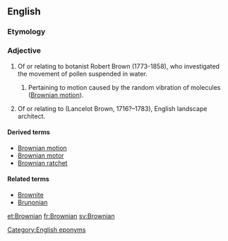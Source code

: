 ==English==

===Etymology===
{{suffix|Brown|ian|lang=en}}

===Adjective===
{{en-adj}}

# Of or relating to botanist Robert Brown (1773-1858), who investigated the movement of pollen suspended in water.
## {{lb|en|physics}} Pertaining to motion caused by the random vibration of molecules ([[Brownian motion]]).
# Of or relating to {{w|Capability Brown}} (Lancelot Brown, 1716?–1783), English landscape architect.

====Derived terms====
* [[Brownian motion]]
* [[Brownian motor]]
* [[Brownian ratchet]]

====Related terms====
* [[Brownite]]
* [[Brunonian]]

[[Category:English eponyms]]

[[et:Brownian]]
[[fr:Brownian]]
[[sv:Brownian]]